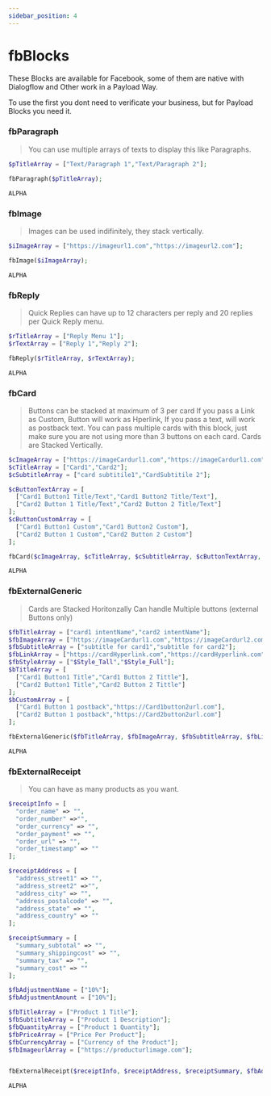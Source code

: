 ```yaml
---
sidebar_position: 4
---
```


# fbBlocks


These Blocks are available for Facebook, some of them are native with Dialogflow and Other work in a Payload Way.

To use the first you dont need to verificate your business, but for Payload Blocks you need it.

### fbParagraph

> You can use multiple arrays of texts to display this like Paragraphs.

<Tabs>
<TabItem value="simple" label="One Paragraph">

  <Tabs>
<TabItem value="php" label="PHP">

```php
$pTitleArray = ["Text/Paragraph 1","Text/Paragraph 2"];

fbParagraph($pTitleArray);
```

</TabItem>
<TabItem value="nodejs" label="Node.js">

```nodejs
ALPHA
```

</TabItem>
</Tabs>

</TabItem>
<TabItem value="complex" label="Two or More Paragraph">

</TabItem>
</Tabs>

### fbImage

> Images can be used indifinitely, they stack vertically.

<Tabs>
<TabItem value="simple" label="One Image">

  <Tabs>
<TabItem value="php" label="PHP">

```php
$iImageArray = ["https://imageurl1.com","https://imageurl2.com"];

fbImage($iImageArray);
```

</TabItem>
<TabItem value="nodejs" label="Node.js">

```nodejs
ALPHA
```

</TabItem>
</Tabs>

</TabItem>
<TabItem value="complex" label="Two or More Images">

</TabItem>
</Tabs>

### fbReply

> Quick Replies can have up to 12 characters per reply and 20 replies per Quick Reply menu.

<Tabs>
<TabItem value="simple" label="One Reply">

<Tabs>
<TabItem value="php" label="PHP">

```php
$rTitleArray = ["Reply Menu 1"];
$rTextArray = ["Reply 1","Reply 2"];

fbReply($rTitleArray, $rTextArray);
```

</TabItem>
<TabItem value="nodejs" label="Node.js">

```nodejs
ALPHA
```

</TabItem>
</Tabs>

</TabItem>
<TabItem value="complex" label="Two or More Replies">

</TabItem>
</Tabs>

### fbCard

> Buttons can be stacked at maximum of 3 per card
> If you pass a Link as Custom, Button will work as Hperlink, If you pass a text, will work as postback text.
> You can pass multiple cards with this block, just make sure you are not using more than 3 buttons on each card.
> Cards are Stacked Vertically.

<Tabs>
<TabItem value="simple" label="One Card">

  <Tabs>
<TabItem value="php" label="PHP">

```php
$cImageArray = ["https://imageCardurl1.com","https://imageCardurl1.com"];
$cTitleArray = ["Card1","Card2"];
$cSubtitleArray = ["card subtitile1","CardSubtitile 2"];

$cButtonTextArray = [
  ["Card1 Button1 Title/Text","Card1 Button2 Title/Text"],
  ["Card2 Button 1 Title/Text","Card2 Button 2 Title/Text"]
];
$cButtonCustomArray = [
  ["Card1 Button1 Custom","Card1 Button2 Custom"],
  ["Card2 Button 1 Custom","Card2 Button 2 Custom"]
];

fbCard($cImageArray, $cTitleArray, $cSubtitleArray, $cButtonTextArray, $cButtonCustomArray);
```

</TabItem>
<TabItem value="nodejs" label="Node.js">

```nodejs
ALPHA
```

</TabItem>
</Tabs>

</TabItem>
<TabItem value="complex" label="Two or More Card">

</TabItem>
</Tabs>

### fbExternalGeneric

> Cards are Stacked Horitonzally
> Can handle Multiple buttons (external Buttons only)

<Tabs>
<TabItem value="simple" label="One Generic">

  <Tabs>
<TabItem value="php" label="PHP">

```php
$fbTitleArray = ["card1 intentName","card2 intentName"];
$fbImageArray = ["https://imageCardurl1.com","https://imageCardurl2.com"];
$fbSubtitleArray = ["subtitle for card1","subtitle for card2"];
$fbLinkArray = ["https://cardHyperlink.com","https://cardHyperlink.com"];
$fbStyleArray = ["$Style_Tall","$Style_Full"];
$bTitleArray = [
  ["Card1 Button1 Title","Card1 Button 2 Tittle"],
  ["Card2 Button1 Title","Card2 Button 2 Tittle"]
];
$bCustomArray = [
  ["Card1 Button 1 postback","https://Card1button2url.com"],
  ["Card2 Button 1 postback","https://Card2button2url.com"]
];

fbExternalGeneric($fbTitleArray, $fbImageArray, $fbSubtitleArray, $fbLinkArray, $fbStyleArray, $bTitleArray, $bCustomArray);
```

</TabItem>
<TabItem value="nodejs" label="Node.js">

```nodejs
ALPHA
```

</TabItem>
</Tabs>

</TabItem>
<TabItem value="complex" label="Two or More Generic">

</TabItem>
</Tabs>

### fbExternalReceipt

> You can have as many products as you want.

<Tabs>
<TabItem value="simple" label="One Receipt">

  <Tabs>
<TabItem value="php" label="PHP">

```php
$receiptInfo = [
  "order_name" => "",
  "order_number" =>"",
  "order_currency" => "",
  "order_payment" => "",
  "order_url" => "",
  "order_timestamp" => ""
];

$receiptAddress = [
  "address_street1" => "",
  "address_street2" =>"",
  "address_city" => "",
  "address_postalcode" => "",
  "address_state" => "",
  "address_country" => ""
];

$receiptSummary = [
  "summary_subtotal" => "",
  "summary_shippingcost" => "",
  "summary_tax" => "",
  "summary_cost" => ""
];

$fbAdjustmentName = ["10%"];
$fbAdjustmentAmount = ["10%"];

$fbTitleArray = ["Product 1 Title"];
$fbSubtitleArray = ["Product 1 Description"];
$fbQuantityArray = ["Product 1 Quantity"];
$fbPriceArray = ["Price Per Product"];
$fbCurrencyArray = ["Currency of the Product"];
$fbImageurlArray = ["https://producturlimage.com"];


fbExternalReceipt($receiptInfo, $receiptAddress, $receiptSummary, $fbAdjustmentName, $fbAdjustmentAmount, $fbTitleArray, $fbSubtitleArray, $fbQuantityArray, $fbPriceArray, $fbCurrencyArray, $fbImageurlArray);
```

</TabItem>
<TabItem value="nodejs" label="Node.js">

```nodejs
ALPHA
```

</TabItem>
</Tabs>

</TabItem>
<TabItem value="complex" label="Two or More Receipt">

</TabItem>
</Tabs>
